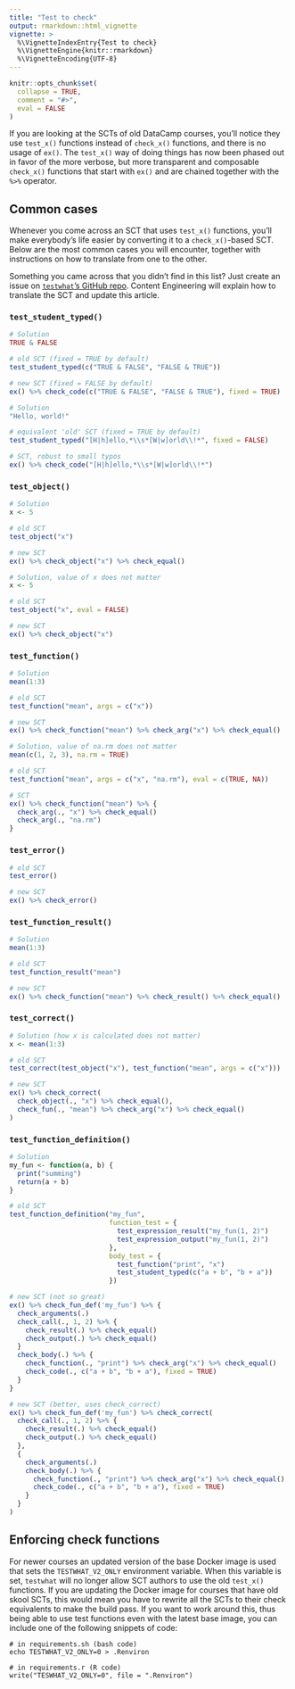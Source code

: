 ```yaml
---
title: "Test to check"
output: rmarkdown::html_vignette
vignette: >
  %\VignetteIndexEntry{Test to check}
  %\VignetteEngine{knitr::rmarkdown}
  %\VignetteEncoding{UTF-8}
---
```


```r
knitr::opts_chunk$set(
  collapse = TRUE,
  comment = "#>",
  eval = FALSE
)
```

If you are looking at the SCTs of old DataCamp courses, you'll notice they use `test_x()` functions instead of `check_x()` functions, and there is no usage of `ex()`. The `test_x()` way of doing things has now been phased out in favor of the more verbose, but more transparent and composable `check_x()` functions that start with `ex()` and are chained together with the `%>%` operator.

## Common cases

Whenever you come across an SCT that uses `test_x()` functions, you'll make everybody's life easier by converting it to a `check_x()`-based SCT. Below are the most common cases you will encounter, together with instructions on how to translate from one to the other.

Something you came across that you didn't find in this list? Just create an issue on [`testwhat`'s GitHub repo](https://github.com/datacamp/testwhat). Content Engineering will explain how to translate the SCT and update this article.

### `test_student_typed()`

```r
# Solution
TRUE & FALSE

# old SCT (fixed = TRUE by default)
test_student_typed(c("TRUE & FALSE", "FALSE & TRUE"))

# new SCT (fixed = FALSE by default)
ex() %>% check_code(c("TRUE & FALSE", "FALSE & TRUE"), fixed = TRUE)
```

```r
# Solution
"Hello, world!"

# equivalent 'old' SCT (fixed = TRUE by default)
test_student_typed("[H|h]ello,*\\s*[W|w]orld\\!*", fixed = FALSE)

# SCT, robust to small typos
ex() %>% check_code("[H|h]ello,*\\s*[W|w]orld\\!*")
```

### `test_object()`

```r
# Solution
x <- 5

# old SCT
test_object("x")

# new SCT
ex() %>% check_object("x") %>% check_equal()
```

```r
# Solution, value of x does not matter
x <- 5

# old SCT
test_object("x", eval = FALSE)

# new SCT
ex() %>% check_object("x")
```

### `test_function()`

```r
# Solution
mean(1:3)

# old SCT
test_function("mean", args = c("x"))

# new SCT
ex() %>% check_function("mean") %>% check_arg("x") %>% check_equal()
```

```r
# Solution, value of na.rm does not matter
mean(c(1, 2, 3), na.rm = TRUE)

# old SCT
test_function("mean", args = c("x", "na.rm"), eval = c(TRUE, NA))

# SCT
ex() %>% check_function("mean") %>% {
  check_arg(., "x") %>% check_equal()
  check_arg(., "na.rm")
}
```

### `test_error()`

```r
# old SCT
test_error()

# new SCT
ex() %>% check_error()
```

### `test_function_result()`

```r
# Solution
mean(1:3)

# old SCT
test_function_result("mean")

# new SCT
ex() %>% check_function("mean") %>% check_result() %>% check_equal()
```

### `test_correct()`

```r
# Solution (how x is calculated does not matter)
x <- mean(1:3)

# old SCT
test_correct(test_object("x"), test_function("mean", args = c("x")))

# new SCT
ex() %>% check_correct(
  check_object(., "x") %>% check_equal(),
  check_fun(., "mean") %>% check_arg("x") %>% check_equal()
)
```

### `test_function_definition()`

```r
# Solution
my_fun <- function(a, b) {
  print("summing")
  return(a + b)
}

# old SCT
test_function_definition("my_fun",
                         function_test = {
                           test_expression_result("my_fun(1, 2)")
                           test_expression_output("my_fun(1, 2)")
                         },
                         body_test = {
                           test_function("print", "x")
                           test_student_typed(c("a + b", "b + a"))
                         })

# new SCT (not so great)
ex() %>% check_fun_def('my_fun') %>% {
  check_arguments(.)
  check_call(., 1, 2) %>% {
    check_result(.) %>% check_equal()
    check_output(.) %>% check_equal()
  }
  check_body(.) %>% {
    check_function(., "print") %>% check_arg("x") %>% check_equal()
    check_code(., c("a + b", "b + a"), fixed = TRUE)
  }
}

# new SCT (better, uses check_correct)
ex() %>% check_fun_def('my_fun') %>% check_correct(
  check_call(., 1, 2) %>% {
    check_result(.) %>% check_equal()
    check_output(.) %>% check_equal()
  },
  {
    check_arguments(.)
    check_body(.) %>% {
      check_function(., "print") %>% check_arg("x") %>% check_equal()
      check_code(., c("a + b", "b + a"), fixed = TRUE)
    }
  }
)
```

## Enforcing check functions

For newer courses an updated version of the base Docker image is used that sets the `TESTWHAT_V2_ONLY` environment variable. When this variable is set, `testwhat` will no longer allow SCT authors to use the old `test_x()` functions. If you are updating the Docker image for courses that have old skool SCTs, this would mean you have to rewrite all the SCTs to their check equivalents to make the build pass. If you want to work around this, thus being able to use test functions even with the latest base image, you can include one of the following snippets of code:

```
# in requirements.sh (bash code)
echo TESTWHAT_V2_ONLY=0 > .Renviron

# in requirements.r (R code)
write("TESWHAT_V2_ONLY=0", file = ".Renviron")
```

